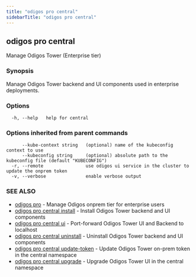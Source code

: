 ```yaml
---
title: "odigos pro central"
sidebarTitle: "odigos pro central"
---
```

## odigos pro central

Manage Odigos Tower (Enterprise tier)

### Synopsis

Manage Odigos Tower backend and UI components used in enterprise deployments.

### Options

```
  -h, --help   help for central
```

### Options inherited from parent commands

```
      --kube-context string   (optional) name of the kubeconfig context to use
      --kubeconfig string     (optional) absolute path to the kubeconfig file (default "KUBECONFIG")
  -r, --remote                use odigos ui service in the cluster to update the onprem token
  -v, --verbose               enable verbose output
```

### SEE ALSO

* [odigos pro](/cli/odigos_pro)	 - Manage Odigos onprem tier for enterprise users
* [odigos pro central install](/cli/odigos_pro_central_install)	 - Install Odigos Tower backend and UI components
* [odigos pro central ui](/cli/odigos_pro_central_ui)	 - Port-forward Odigos Tower UI and Backend to localhost
* [odigos pro central uninstall](/cli/odigos_pro_central_uninstall)	 - Uninstall Odigos Tower backend and UI components
* [odigos pro central update-token](/cli/odigos_pro_central_update-token)	 - Update Odigos Tower on-prem token in the central namespace
* [odigos pro central upgrade](/cli/odigos_pro_central_upgrade)	 - Upgrade Odigos Tower UI in the central namespace